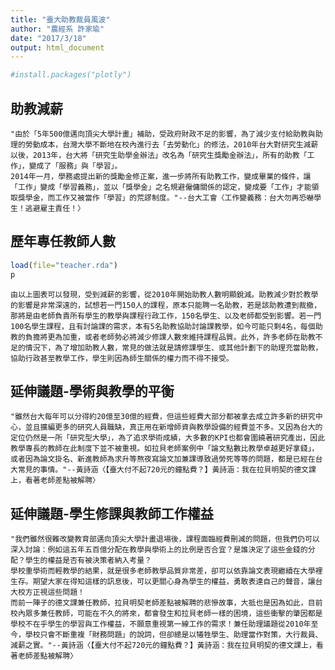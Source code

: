 ```yaml
---
title: "臺大助教裁員風波"
author: "農經系 許家瑜"
date: "2017/3/18"
output: html_document
---
```


```r
#install.packages("plotly")
```

## 助教減薪

    "由於「5年500億邁向頂尖大學計畫」補助，受政府財政不足的影響，為了減少支付給助教與助理的勞動成本，台灣大學不斷地在校內進行去「去勞動化」的修法，2010年台大對研究生減薪以後，2013年，台大將「研究生助學金辦法」改名為「研究生獎勵金辦法」，所有的助教「工作」，變成了「服務」與「學習」。
    2014年一月，學務處提出新的獎勵金修正案，進一步將所有助教工作，變成畢業的條件，讓「工作」變成「學習義務」，並以「獎學金」之名規避僱傭關係的認定，變成要「工作」才能領取獎學金，而工作又被當作「學習」的荒謬制度。"--台大工會〈工作變義務：台大勿再恐嚇學生！逃避雇主責任！〉
    
## 歷年專任教師人數

```r
load(file="teacher.rda")
p
```

    由以上圖表可以發現，受到減薪的影響，從2010年開始助教人數明顯銳減。助教減少對於教學的影響是非常深遠的，試想若一門150人的課程，原本只能聘一名助教，若是該助教遭到裁撤，那將是由老師負責所有學生的教學與課程行政工作，150名學生、以及老師都受到影響。若一門100名學生課程，且有討論課的需求，本有5名助教協助討論課教學，如今可能只剩4名，每個助教的負擔將更為加重，或者老師勢必將減少修課人數來維持課程品質。此外，許多老師在助教不足的情況下，為了增加助教人數，常見的做法就是請修課學生、或其他計劃下的助理充當助教，協助行政甚至教學工作，學生則因為師生關係的權力而不得不接受。
    
   
    
## 延伸議題-學術與教學的平衡

    "雖然台大每年可以分得約20億至30億的經費，但這些經費大部分都被拿去成立許多新的研究中心，並且擴編更多的研究人員職缺，真正用在新增師資與教學設備的經費並不多。又因為台大的定位仍然是一所「研究型大學」，為了追求學術成績，大多數的KPI也都會圍繞著研究產出，因此教學專長的教師在此制度下並不被重視。如拉貝老師案例中「論文點數比教學卓越更好拿錢」，或者因為論文掛名、新進教師為求升等熬夜寫論文加兼課導致過勞死等等的問題，都是已經在台大常見的事情。"--黃詩涵〈【臺大付不起720元的鐘點費？】黃詩涵：我在拉貝明契的德文課上，看著老師差點被解聘〉
    

   
## 延伸議題-學生修課與教師工作權益 

    "我們雖然很難改變教育部邁向頂尖大學計畫退場後，課程面臨經費刪減的問題，但我們仍可以深入討論：例如這五年五百億分配在教學與學術上的比例是否合宜？是誰決定了這些金錢的分配？學生的權益是否有被決策者納入考量？
    學校重學術而輕教學的結果，就是很多老師教學品質非常差，卻可以依靠論文表現繼續在大學裡生存。期望大家在得知這樣的訊息後，可以更關心身為學生的權益，勇敢表達自己的聲音，讓台大校方正視這些問題！
    而前一陣子的德文課兼任教師，拉貝明契老師差點被解聘的悲慘故事，大抵也是因為如此，目前校內眾多兼任教師，可能在不久的將來，都會發生和拉貝老師一樣的困境，這些衝擊的肇因都是學校不在乎學生的學習與工作權益，不願意重視第一線工作的需求！兼任助理議題從2010年至今，學校只會不斷重複「財務問題」的說詞，但卻總是以犧牲學生、助理當作對策，大行裁員、減薪之實。"--黃詩涵〈【臺大付不起720元的鐘點費？】黃詩涵：我在拉貝明契的德文課上，看著老師差點被解聘〉
   
  
